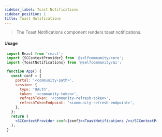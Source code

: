 ```yaml
---
sidebar_label: Toast Notifications
sidebar_position: 1
title: Toast Notifications
---
```


> The Toast Notifications component renders  toast notifications.


<Logged><ToastNotifications/></Logged>


#### Usage

```jsx
 import React from 'react';
 import {SCContextProvider} from '@selfcommunity/core';
 import {ToastNotifications} from '@selfcommunity/ui';

 function App() {
   const conf = {
     portal: '<community-path>',
     session: {
       type: 'OAuth',
       token: '<community-token>',
       refreshToken: '<community-refresh-token>',
       refreshTokenEndpoint: '<community-refresh-endpoint>',
     },
   };
   return (
     <SCContextProvider conf={conf}><ToastNotifications /></SCContextProvider>
   );
 }
```